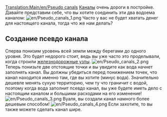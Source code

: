 [[Translation:Main/en/Pseudo canals]]
[[Main/en/Water Transport Tiles|Каналы]] очень дороги в постройке. Давайте представим себе, что вы хотите соединить эти два водоема каналом:
[[File:en/Pseudo canals 1.png|center]]
Часто у вас не будет хватать денег для настоящего канала, тогда что же нам делать?

==Создание псевдо канала==
Сперва понизим уровень всей земли между берегами до одного уровня. Это будет недорого стоит, ведь вы уже часто это проделывали, когда строили [[Main/en/Links/Train Junctions|железнодорожные узлы]].
[[File:en/Pseudo canals 2.png|center]]
Теперь понизьте две отстоящие точки и вы увидите как вода начнет заполнять канал. Вы должны убедиться перед понижением точек, что канал находится именно там, где вы хотите (минус вода). Значительно дешевле менять сухую территорию, чем ту что граничит с водой, поэтому когда вода заполнит псевдо канал, вы уже будете иметь дело с настоящим каналом и большими расходами на его изменение!
[[File:en/Pseudo canals 3.png|center]]
Вуаля, вы создали канал намного более дешевым способом!
[[File:en/Pseudo canals 4.png|center]]
Если захотите, то вы также можете сделать канал шире. <!--Another advantage of pseudo canals is that you can build bridges over a pseudo canal, but you cannot over a real canal. NOT TRUE IN v0.6.0.-->